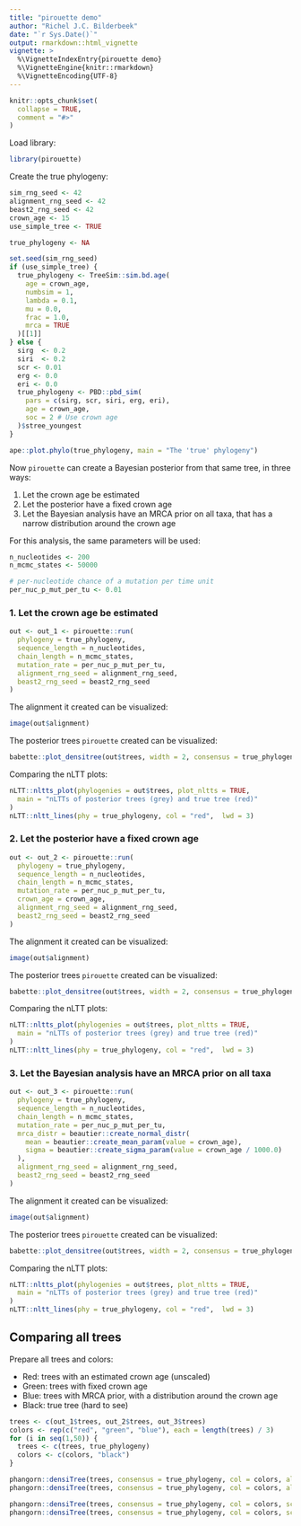 ```yaml
---
title: "pirouette demo"
author: "Richel J.C. Bilderbeek"
date: "`r Sys.Date()`"
output: rmarkdown::html_vignette
vignette: >
  %\VignetteIndexEntry{pirouette demo}
  %\VignetteEngine{knitr::rmarkdown}
  %\VignetteEncoding{UTF-8}
---
```


```r
knitr::opts_chunk$set(
  collapse = TRUE,
  comment = "#>"
)
```

Load library:

```r
library(pirouette)
```

Create the true phylogeny:

```r
sim_rng_seed <- 42
alignment_rng_seed <- 42
beast2_rng_seed <- 42
crown_age <- 15
use_simple_tree <- TRUE

true_phylogeny <- NA

set.seed(sim_rng_seed)
if (use_simple_tree) {
  true_phylogeny <- TreeSim::sim.bd.age(
    age = crown_age, 
    numbsim = 1, 
    lambda = 0.1, 
    mu = 0.0, 
    frac = 1.0, 
    mrca = TRUE
  )[[1]]
} else {
  sirg  <- 0.2
  siri  <- 0.2
  scr <- 0.01
  erg <- 0.0
  eri <- 0.0
  true_phylogeny <- PBD::pbd_sim(
    pars = c(sirg, scr, siri, erg, eri),
    age = crown_age,
    soc = 2 # Use crown age
  )$stree_youngest
}
```

```r
ape::plot.phylo(true_phylogeny, main = "The 'true' phylogeny")
```

Now `pirouette` can create a Bayesian posterior from that same tree, 
in three ways:

 1. Let the crown age be estimated
 2. Let the posterior have a fixed crown age
 3. Let the Bayesian analysis have an MRCA prior on all taxa, that
      has a narrow distribution around the crown age

For this analysis, the same parameters will be used:

```r
n_nucleotides <- 200
n_mcmc_states <- 50000

# per-nucleotide chance of a mutation per time unit
per_nuc_p_mut_per_tu <- 0.01
```

### 1. Let the crown age be estimated

```r
out <- out_1 <- pirouette::run(
  phylogeny = true_phylogeny,
  sequence_length = n_nucleotides,
  chain_length = n_mcmc_states,
  mutation_rate = per_nuc_p_mut_per_tu,
  alignment_rng_seed = alignment_rng_seed,
  beast2_rng_seed = beast2_rng_seed
)
```

The alignment it created can be visualized:

```r
image(out$alignment)
```

The posterior trees `pirouette` created can be visualized:

```r
babette::plot_densitree(out$trees, width = 2, consensus = true_phylogeny)
```

Comparing the nLTT plots:

```r
nLTT::nltts_plot(phylogenies = out$trees, plot_nltts = TRUE, 
  main = "nLTTs of posterior trees (grey) and true tree (red)"
)
nLTT::nltt_lines(phy = true_phylogeny, col = "red",  lwd = 3)
```

### 2. Let the posterior have a fixed crown age

```r
out <- out_2 <- pirouette::run(
  phylogeny = true_phylogeny,
  sequence_length = n_nucleotides,
  chain_length = n_mcmc_states,
  mutation_rate = per_nuc_p_mut_per_tu,
  crown_age = crown_age,
  alignment_rng_seed = alignment_rng_seed,
  beast2_rng_seed = beast2_rng_seed
)
```

The alignment it created can be visualized:

```r
image(out$alignment)
```

The posterior trees `pirouette` created can be visualized:

```r
babette::plot_densitree(out$trees, width = 2, consensus = true_phylogeny)
```

Comparing the nLTT plots:

```r
nLTT::nltts_plot(phylogenies = out$trees, plot_nltts = TRUE, 
  main = "nLTTs of posterior trees (grey) and true tree (red)"
)
nLTT::nltt_lines(phy = true_phylogeny, col = "red",  lwd = 3)
```

### 3. Let the Bayesian analysis have an MRCA prior on all taxa

```r
out <- out_3 <- pirouette::run(
  phylogeny = true_phylogeny,
  sequence_length = n_nucleotides,
  chain_length = n_mcmc_states,
  mutation_rate = per_nuc_p_mut_per_tu,
  mrca_distr = beautier::create_normal_distr(
    mean = beautier::create_mean_param(value = crown_age),
    sigma = beautier::create_sigma_param(value = crown_age / 1000.0)
  ),
  alignment_rng_seed = alignment_rng_seed,
  beast2_rng_seed = beast2_rng_seed
)
```

The alignment it created can be visualized:

```r
image(out$alignment)
```

The posterior trees `pirouette` created can be visualized:

```r
babette::plot_densitree(out$trees, width = 2, consensus = true_phylogeny)
```

Comparing the nLTT plots:

```r
nLTT::nltts_plot(phylogenies = out$trees, plot_nltts = TRUE, 
  main = "nLTTs of posterior trees (grey) and true tree (red)"
)
nLTT::nltt_lines(phy = true_phylogeny, col = "red",  lwd = 3)
```

## Comparing all trees

Prepare all trees and colors:

 * Red: trees with an estimated crown age (unscaled)
 * Green: trees with fixed crown age
 * Blue: trees with MRCA prior, with a distribution around the crown age
 * Black: true tree (hard to see)

```r
trees <- c(out_1$trees, out_2$trees, out_3$trees)
colors <- rep(c("red", "green", "blue"), each = length(trees) / 3)
for (i in seq(1,50)) {
  trees <- c(trees, true_phylogeny)
  colors <- c(colors, "black")
}
```



```r
phangorn::densiTree(trees, consensus = true_phylogeny, col = colors, alpha = 1)
phangorn::densiTree(trees, consensus = true_phylogeny, col = colors, alpha = 3 / length(trees))

phangorn::densiTree(trees, consensus = true_phylogeny, col = colors, scaleX = TRUE, alpha = 1)
phangorn::densiTree(trees, consensus = true_phylogeny, col = colors, scaleX = TRUE, alpha = 3 / length(trees))

```
